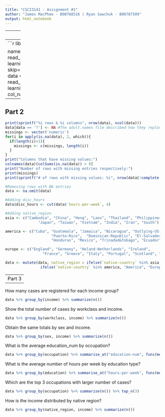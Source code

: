 ---
title: "CSCI3141 - Assignment #1"
author: "James MacPhee - B00768516 | Ryan Sawchuk - B00787509"
output: html_notebook
---
------
Part 1
------
```{r}
library(readr)
library(dplyr)

names <- read_delim("https://archive.ics.uci.edu/ml/machine-learning-databases/adult/adult.names", delim = ":", skip=96)
names <- c("age", names$age, "income")
data <- read_csv("https://archive.ics.uci.edu/ml/machine-learning-databases/adult/adult.data", col_names=names)
```
------
Part 2
------
```{r}
print(sprintf("%i rows & %i columns", nrow(data), ncol(data)))
data[data == '?'] <- NA #The adult.names file described how they replaced unknown values with '?'
missings <- vector('numeric')
for(i in apply(is.na(data), 2, which)){
  if(length(i)>1){
    missings <- c(missings, length(i))
  }
}
print("Columns that have missing values:")
colnames(data)[colSums(is.na(data)) > 0]
print("Number of rows with missing entries respectively:")
print(missings)
print(sprintf("# of rows with missing values: %i", nrow(data[!complete.cases(data),])))

#Removing rows with NA entries
data <- na.omit(data)

#Adding disc_hours
data$disc_hours <- cut(data$`hours-per-week`, 4)

#Adding native_region
asia <- c("Cambodia", "China", "Hong", "Laos", "Thailand", "Philippines",
               "Japan", "Taiwan", "Vietnam", "India", "Iran", "South")

america <- c("Cuba", "Guatemala", "Jamaica", "Nicaragua", "Outlying-US(Guam-USVI-etc)", 
                     "Puerto-Rico",  "Dominican-Republic", "El-Salvador", "Canada", "Haiti", 
                     "Honduras", "Mexico", "Trinadad&Tobago", "Ecuador", "Peru", "Columbia", "United-States")

europe <- c("England", "Germany", "Holand-Netherlands", "Ireland", 
                 "France", "Greece", "Italy", "Portugal", "Scotland", "Poland", "Yugoslavia", "Hungary")

data <- mutate(data, native_region = ifelse(`native-country` %in% asia, "Asia",
                ifelse(`native-country` %in% america, "America", "Europe")))
```
------
Part 3
------
How many cases are registered for each income group?

```{r}
data %>% group_by(income) %>% summarize(n())
```


Show the total number of cases by workclass and income.

```{r}
data %>% group_by(workclass, income) %>% summarize(n())
```


Obtain the same totals by sex and income.

```{r}
data %>% group_by(sex, income) %>% summarize(n())
```


What is the average education_num by occupation?

```{r}
data %>% group_by(occupation) %>% summarise_at("education-num", funs(mean(., na.rm = T)))
```


What is the average number of hours per week by education type?

```{r}
data %>% group_by(education) %>% summarise_at("hours-per-week", funs(mean(., na.rm = T)))
```


Which are the top 3 occupations with larger number of cases?

```{r}
data %>% group_by(occupation) %>% summarise(n()) %>% top_n(3)
```


How is the income distributed by native region?

```{r}
data %>% group_by(native_region, income) %>% summarize(n())
```

